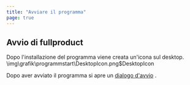 ```yaml
---
title: "Avviare il programma"
page: true
---
```

## Avvio di  <Placeholder>fullproduct</Placeholder> 

Dopo l&#39;installazione del programma viene creata un&#39;icona sul desktop.<Image>\img\grafik\programmstart\DesktopIcon.png$DesktopIcon</Image>

Dopo aver avviato il programma si apre un [dialogo d&#39;avvio](../programmstart/startdialog)
.